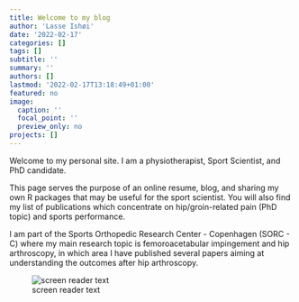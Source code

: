 ```yaml
---
title: Welcome to my blog
author: 'Lasse Ishøi'
date: '2022-02-17'
categories: []
tags: []
subtitle: ''
summary: ''
authors: []
lastmod: '2022-02-17T13:18:49+01:00'
featured: no
image: 
  caption: ''
  focal_point: ''
  preview_only: no
projects: []
---
```

Welcome to my personal site. I am a physiotherapist, Sport Scientist, and PhD candidate.  


This page serves the purpose of an online resume, blog, and sharing my own R packages that may be useful for the sport scientist. You will also find my list of publications which concentrate on hip/groin-related pain (PhD topic) and sports performance.  

I am part of the Sports Orthopedic Research Center - Copenhagen (SORC - C) where my main research topic is femoroacetabular impingement and hip arthroscopy, in which area I have published several papers aiming at understanding the outcomes after hip arthroscopy.  

![screen reader text](FootballPitch.png)